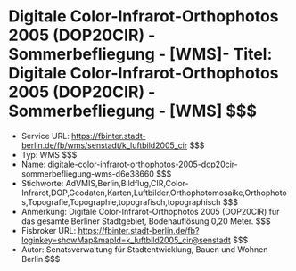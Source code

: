 # Digitale Color-Infrarot-Orthophotos 2005 (DOP20CIR) - Sommerbefliegung - [WMS]- Titel: Digitale Color-Infrarot-Orthophotos 2005 (DOP20CIR) - Sommerbefliegung - [WMS] $$$
- Service URL: https://fbinter.stadt-berlin.de/fb/wms/senstadt/k_luftbild2005_cir $$$
- Typ: WMS $$$
- Name: digitale-color-infrarot-orthophotos-2005-dop20cir-sommerbefliegung-wms-d6e38660 $$$
- Stichworte: AdVMIS,Berlin,Bildflug,CIR,Color-Infrarot,DOP,Geodaten,Karten,Luftbilder,Orthophotomosaike,Orthophotos,Topografie,Topographie,topografisch,topographisch $$$
- Anmerkung: Digitale Color-Infrarot-Orthophotos 2005 (DOP20CIR) für das gesamte Berliner Stadtgebiet, Bodenauflösung 0,20 Meter. $$$
- Fisbroker URL: https://fbinter.stadt-berlin.de/fb?loginkey=showMap&mapId=k_luftbild2005_cir@senstadt $$$
- Autor: Senatsverwaltung für Stadtentwicklung, Bauen und Wohnen Berlin $$$
